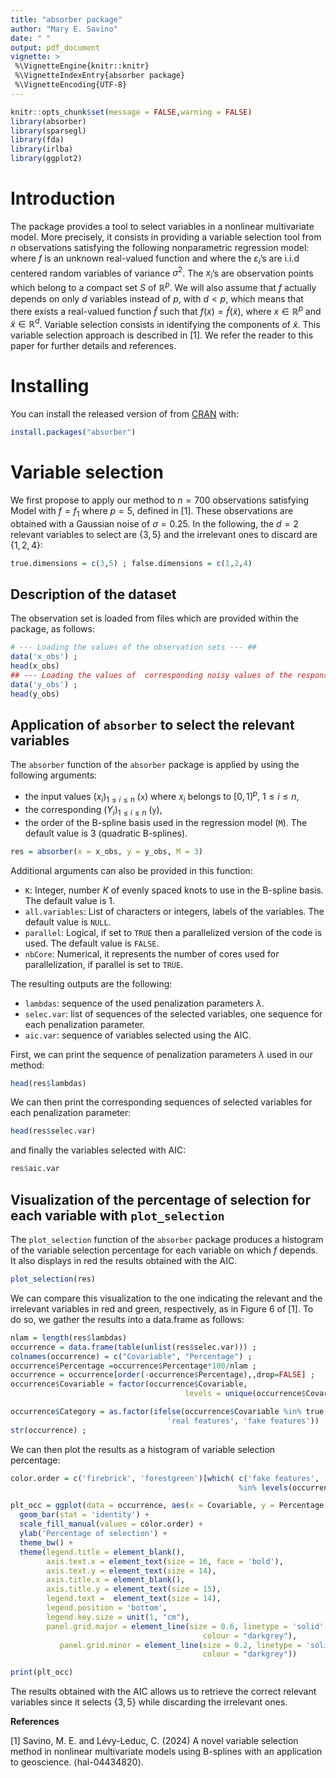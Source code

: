 ```yaml
---
title: "absorber package"
author: "Mary E. Savino"
date: " "
output: pdf_document
vignette: >
 %\VignetteEngine{knitr::knitr}
 %\VignetteIndexEntry{absorber package}
 %\VignetteEncoding{UTF-8}
---
```


```r
knitr::opts_chunk$set(message = FALSE,warning = FALSE)
library(absorber)
library(sparsegl)
library(fda)
library(irlba)
library(ggplot2)
```


# Introduction

The package \textsf{absorber} provides a tool to select variables in a nonlinear multivariate model. More precisely, it consists in providing a variable selection tool from $n$ observations satisfying the following nonparametric regression model:
\begin{equation} \label{eq:model}
Y_i = f(x_i) + \varepsilon_i, \quad x_i = \left(x_i^{(1)}, \ldots, x_i^{(p)}\right),  \quad 1\leq i \leq n,
\end{equation} 
where $f$ is an unknown real-valued function and where the $\varepsilon_i$'s are i.i.d centered random variables of variance $\sigma^2$. The $x_i$'s are observation points which belong to a compact set $S$ of $\mathbb{R}^p$. We will also assume that $f$ actually depends on only $d$ variables instead of $p$, with $d<p$, which means that there exists a real-valued function $\widetilde{f}$ such that $f(x)=\widetilde{f}(\widetilde{x})$, where $x\in\mathbb{R}^p$ and $\widetilde{x}\in\mathbb{R}^d$. Variable selection consists in identifying the components of $\widetilde{x}$.
This variable selection approach is described in [1]. We refer the reader to this paper for further details and references.

# Installing

You can install the released version of \textsf{absorber} from [CRAN](https://CRAN.R-project.org) with:
```r
install.packages("absorber")
```


# Variable selection 

We first propose to apply our method to $n=700$ observations satisfying Model \eqref{eq:model} with $f=f_1$ where $p=5$, defined in [1]. These observations are obtained with a Gaussian noise of $\sigma = 0.25$. 
In the following, the $d=2$ relevant variables to select are $\{3,5\}$ and the irrelevant ones to discard are $\{1,2,4\}$:
```r
true.dimensions = c(3,5) ; false.dimensions = c(1,2,4)
```

## Description of the dataset

The observation set is loaded from files which are provided within the package, as follows: 
```r
# --- Loading the values of the observation sets --- ##
data('x_obs') ;
head(x_obs)
## --- Loading the values of  corresponding noisy values of the response variable --- ##
data('y_obs') ;
head(y_obs)
```


## Application of $\texttt{absorber}$ to select the relevant variables
The $\texttt{absorber}$ function of the $\texttt{absorber}$ package is applied by using the following arguments: 

* the input values $(x_i)_{1 \leq i \leq n}$ ($\texttt{x}$) where $x_i$ belongs to $[0,1]^p$, $1\leq i \leq n$,
* the corresponding $(Y_i)_{1 \leq i \leq n}$ ($\texttt{y}$), 
* the order of the B-spline basis used in the regression model ($\texttt{M}$). The default value is $3$ (quadratic B-splines).

```r
res = absorber(x = x_obs, y = y_obs, M = 3)
```

Additional arguments can also be provided in this function:

* $\texttt{K}$: Integer, number $K$ of evenly spaced knots to use in the B-spline basis. The default value is $1$.
* $\texttt{all.variables}$: List of characters or integers, labels of the variables. The default value is $\texttt{NULL}$.
* $\texttt{parallel}$: Logical, if set to $\texttt{TRUE}$ then a parallelized version of the code is used. The default value is $\texttt{FALSE}$.
* $\texttt{nbCore}$: Numerical, it represents the number of cores used for parallelization, if parallel is set to $\texttt{TRUE}$.

The resulting outputs are the following: 

* $\texttt{lambdas}$: sequence of the used penalization parameters $\lambda$.
* $\texttt{selec.var}$: list of sequences of the selected variables, one sequence for each penalization parameter.
* $\texttt{aic.var}$: sequence of variables selected using the AIC.


First, we can print the sequence of penalization parameters $\lambda$ used in our method:
```r
head(res$lambdas)
```

We can then print the corresponding sequences of selected variables for each penalization parameter:
```r
head(res$selec.var)
```

and finally the variables selected with AIC:
```r
res$aic.var
```

## Visualization of the percentage of selection for each variable with $\texttt{plot\_selection}$

The $\texttt{plot\_selection}$ function of the $\texttt{absorber}$ package produces a histogram of the variable selection percentage for each variable on which $f$ depends. It also displays in red the results obtained with the AIC.
```r
plot_selection(res)
```
We can compare this visualization to the one indicating the relevant and the irrelevant variables in red and green, respectively, as in Figure 6 of [1].
To do so, we gather the results into a data.frame as follows:
```r
nlam = length(res$lambdas)
occurrence = data.frame(table(unlist(res$selec.var))) ; 
colnames(occurrence) = c("Covariable", "Percentage") ;
occurrence$Percentage =occurrence$Percentage*100/nlam ;
occurrence = occurrence[order(-occurrence$Percentage),,drop=FALSE] ;
occurrence$Covariable = factor(occurrence$Covariable,
                                       levels = unique(occurrence$Covariable)) ;

occurrence$Category = as.factor(ifelse(occurrence$Covariable %in% true.dimensions, 
                                   'real features', 'fake features')) ;
str(occurrence) ;
```

We can then plot the results as a histogram of variable selection percentage:
```r
color.order = c('firebrick', 'forestgreen')[which( c('fake features', 'real features') 
                                                   %in% levels(occurrence$Category))]

plt_occ = ggplot(data = occurrence, aes(x = Covariable, y = Percentage, fill = Category)) +
  geom_bar(stat = 'identity') +
  scale_fill_manual(values = color.order) +
  ylab('Percentage of selection') +
  theme_bw() +
  theme(legend.title = element_blank(),
        axis.text.x = element_text(size = 16, face = 'bold'),
        axis.text.y = element_text(size = 14),
        axis.title.x = element_blank(),
        axis.title.y = element_text(size = 15),
        legend.text =  element_text(size = 14),
        legend.position = 'bottom',
        legend.key.size = unit(1, "cm"), 
        panel.grid.major = element_line(size = 0.6, linetype = 'solid',
                                           colour = "darkgrey"), 
           panel.grid.minor = element_line(size = 0.2, linetype = 'solid',
                                           colour = "darkgrey"))

print(plt_occ)
```
The results obtained with the AIC allows us to retrieve the correct relevant variables since it selects $\{3,5\}$ while discarding the irrelevant ones. 

**References**

[1] Savino, M. E. and Lévy-Leduc, C. (2024) A novel variable selection method in nonlinear multivariate models using B-splines with an application to geoscience. ⟨hal-04434820⟩.